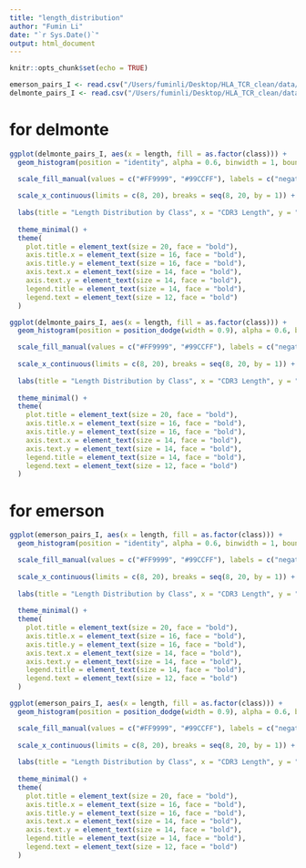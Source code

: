 ```yaml
---
title: "length_distribution"
author: "Fumin Li"
date: "`r Sys.Date()`"
output: html_document
---
```


```r
knitr::opts_chunk$set(echo = TRUE)
```

```r
emerson_pairs_I <- read.csv("/Users/fuminli/Desktop/HLA_TCR_clean/data/emerson_pairs_I.csv")
delmonte_pairs_I <- read.csv("/Users/fuminli/Desktop/HLA_TCR_clean/data/delmonte_pairs_I.csv")
```

# for delmonte

```r
ggplot(delmonte_pairs_I, aes(x = length, fill = as.factor(class))) +
  geom_histogram(position = "identity", alpha = 0.6, binwidth = 1, boundary = 0.5, aes(y = after_stat(density))) +

  scale_fill_manual(values = c("#FF9999", "#99CCFF"), labels = c("negative", "positive")) +
  
  scale_x_continuous(limits = c(8, 20), breaks = seq(8, 20, by = 1)) +
  
  labs(title = "Length Distribution by Class", x = "CDR3 Length", y = "Density", fill = "Class") +
  
  theme_minimal() +
  theme(
    plot.title = element_text(size = 20, face = "bold"),  
    axis.title.x = element_text(size = 16, face = "bold"),  
    axis.title.y = element_text(size = 16, face = "bold"),  
    axis.text.x = element_text(size = 14, face = "bold"),   
    axis.text.y = element_text(size = 14, face = "bold"),   
    legend.title = element_text(size = 14, face = "bold"),  
    legend.text = element_text(size = 12, face = "bold")    
  )
```

```r
ggplot(delmonte_pairs_I, aes(x = length, fill = as.factor(class))) +
  geom_histogram(position = position_dodge(width = 0.9), alpha = 0.6, binwidth = 1, boundary = 0.5, aes(y = after_stat(density))) +

  scale_fill_manual(values = c("#FF9999", "#99CCFF"), labels = c("negative", "positive")) +
  
  scale_x_continuous(limits = c(8, 20), breaks = seq(8, 20, by = 1)) +
  
  labs(title = "Length Distribution by Class", x = "CDR3 Length", y = "Density", fill = "Class") +
  
  theme_minimal() +
  theme(
    plot.title = element_text(size = 20, face = "bold"),  
    axis.title.x = element_text(size = 16, face = "bold"),  
    axis.title.y = element_text(size = 16, face = "bold"),  
    axis.text.x = element_text(size = 14, face = "bold"),   
    axis.text.y = element_text(size = 14, face = "bold"),   
    legend.title = element_text(size = 14, face = "bold"),  
    legend.text = element_text(size = 12, face = "bold")    
  )

```

# for emerson

```r
ggplot(emerson_pairs_I, aes(x = length, fill = as.factor(class))) +
  geom_histogram(position = "identity", alpha = 0.6, binwidth = 1, boundary = 0.5, aes(y = after_stat(density))) +

  scale_fill_manual(values = c("#FF9999", "#99CCFF"), labels = c("negative", "positive")) +
  
  scale_x_continuous(limits = c(8, 20), breaks = seq(8, 20, by = 1)) +
  
  labs(title = "Length Distribution by Class", x = "CDR3 Length", y = "Density", fill = "Class") +
  
  theme_minimal() +
  theme(
    plot.title = element_text(size = 20, face = "bold"),  
    axis.title.x = element_text(size = 16, face = "bold"),  
    axis.title.y = element_text(size = 16, face = "bold"),  
    axis.text.x = element_text(size = 14, face = "bold"),   
    axis.text.y = element_text(size = 14, face = "bold"),   
    legend.title = element_text(size = 14, face = "bold"),  
    legend.text = element_text(size = 12, face = "bold")    
  )
```

```r
ggplot(emerson_pairs_I, aes(x = length, fill = as.factor(class))) +
  geom_histogram(position = position_dodge(width = 0.9), alpha = 0.6, binwidth = 1, boundary = 0.5, aes(y = after_stat(density))) +

  scale_fill_manual(values = c("#FF9999", "#99CCFF"), labels = c("negative", "positive")) +
  
  scale_x_continuous(limits = c(8, 20), breaks = seq(8, 20, by = 1)) +
  
  labs(title = "Length Distribution by Class", x = "CDR3 Length", y = "Density", fill = "Class") +
  
  theme_minimal() +
  theme(
    plot.title = element_text(size = 20, face = "bold"),  
    axis.title.x = element_text(size = 16, face = "bold"),  
    axis.title.y = element_text(size = 16, face = "bold"),  
    axis.text.x = element_text(size = 14, face = "bold"),   
    axis.text.y = element_text(size = 14, face = "bold"),   
    legend.title = element_text(size = 14, face = "bold"),  
    legend.text = element_text(size = 12, face = "bold")    
  )

```